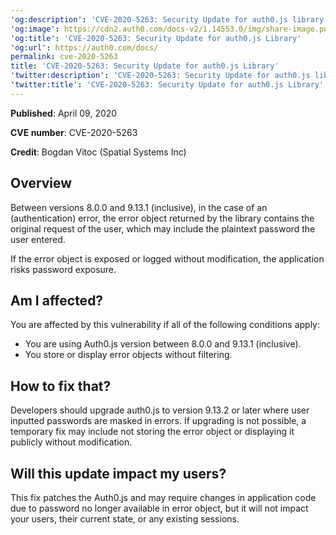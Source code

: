 ---
'og:description': 'CVE-2020-5263: Security Update for auth0.js library'
'og:image': https://cdn2.auth0.com/docs-v2/1.14553.0/img/share-image.png
'og:title': 'CVE-2020-5263: Security Update for auth0.js Library'
'og:url': https://auth0.com/docs/
permalink: cve-2020-5263
title: 'CVE-2020-5263: Security Update for auth0.js Library'
'twitter:description': 'CVE-2020-5263: Security Update for auth0.js library'
'twitter:title': 'CVE-2020-5263: Security Update for auth0.js Library'
---
**Published**: April 09, 2020

**CVE number**: CVE-2020-5263

**Credit**: Bogdan Vitoc (Spatial Systems Inc)

## Overview

Between versions 8.0.0 and 9.13.1 (inclusive), in the case of an (authentication) error, the error object returned by the library contains the original request of the user, which may include the plaintext password the user entered.

If the error object is exposed or logged without modification, the application risks password exposure.

## Am I affected?

You are affected by this vulnerability if all of the following conditions apply:

* You are using Auth0.js version between 8.0.0 and 9.13.1 (inclusive).
* You store or display error objects without filtering.

## How to fix that?

Developers should upgrade auth0.js to version 9.13.2 or later where user inputted passwords are masked in errors. If upgrading is not possible, a temporary fix may include not storing the error object or displaying it publicly without modification.

## Will this update impact my users?

This fix patches the Auth0.js and may require changes in application code due to password no longer available in error object, but it will not impact your users, their current state, or any existing sessions.
